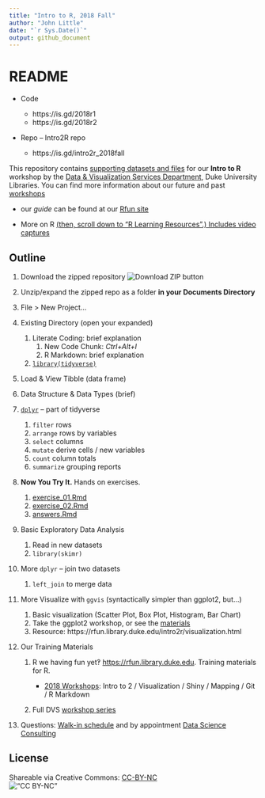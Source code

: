 ```yaml
---
title: "Intro to R, 2018 Fall"
author: "John Little"
date: "`r Sys.Date()`"
output: github_document
---
```

<!-- Edit the README.Rmd.  Readme.md is auto genererated --> 
README
======

- Code

    - https://is.gd/2018r1
    - https://is.gd/2018r2
    
- Repo -- Intro2R repo 

    - https://is.gd/intro2r_2018fall

This repository contains [supporting datasets and files](https://rfun.library.duke.edu/intro2r/) for our **Intro to R** workshop by the [Data & Visualization Services Department](http://library.duke.edu/data), Duke University Libraries. You can find more information about our future and past [workshops](http://library.duke.edu/data/news)

-   our *guide* can be found at our [Rfun site](https://rfun.library.duke.edu/intro2r/)

- More on R [(then, scroll down to "R Learning Resources".) Includes video captures](https://library.duke.edu/data/guides)

Outline
-------

1. Download the zipped repository ![Download ZIP button](images/clone.png "Download ZIP button")
1. Unzip/expand the zipped repo as a folder **in your Documents Directory**
1. File > New Project...
1. Existing Directory (open your expanded)

    1.  Literate Coding: brief explanation
        1.  New Code Chunk: *Ctrl+Alt+I*
        2.  R Markdown: brief explanation
    1.  [`library(tidyverse)`](https://tidyverse.org)

2.  Load & View Tibble (data frame)

3.  Data Structure & Data Types (brief)

4.  [`dplyr`](http://dplyr.tidyverse.org/) -- part of tidyverse

    1.  `filter` rows
    2.  `arrange` rows by variables
    3.  `select` columns
    4.  `mutate` derive cells / new variables
    5.  `count` column totals
    6.  `summarize` grouping reports

5.  **Now You Try It.** Hands on exercises.

    1.  [exercise\_01.Rmd](exercise_01.Rmd)
    2.  [exercise\_02.Rmd](exercise_02.Rmd)
    3.  [answers.Rmd](answers.Rmd)

5.  Basic Exploratory Data Analysis

    1. Read in new datasets
    1. `library(skimr)`

5.  More `dplyr` -- join two datasets

    1. `left_join` to merge data


7.  More Visualize with `ggvis` (syntactically simpler than ggplot2, but...)

    1. Basic visualization (Scatter Plot, Box Plot, Histogram, Bar Chart)
    1. Take the ggplot2 workshop, or see the [materials](https://github.com/data-and-visualization/ggplot2-S18)
    1. Resource:  https://rfun.library.duke.edu/intro2r/visualization.html



9.  Our Training Materials

    1.  R we having fun yet‽ <https://rfun.library.duke.edu>.  Training materials for R.
    
        - [2018 Workshops](http://rfun.library.duke.edu/2017/11/30/tidyverse-workshops-coming-in-january/):  Intro to 2 / Visualization / Shiny / Mapping / Git / R Markdown
        
    2.  Full DVS [workshop series](https://library.duke.edu/data/news/past-workshops)

10. Questions: [Walk-in schedule](https://library.duke.edu/data/about/schedule) and by appointment [Data Science Consulting](https://library.duke.edu/data/about)

License
-------

Shareable via Creative Commons: [CC-BY-NC](https://creativecommons.org/licenses/by-nc/4.0/)<br> !["CC BY-NC"](images/by-nc.png)
